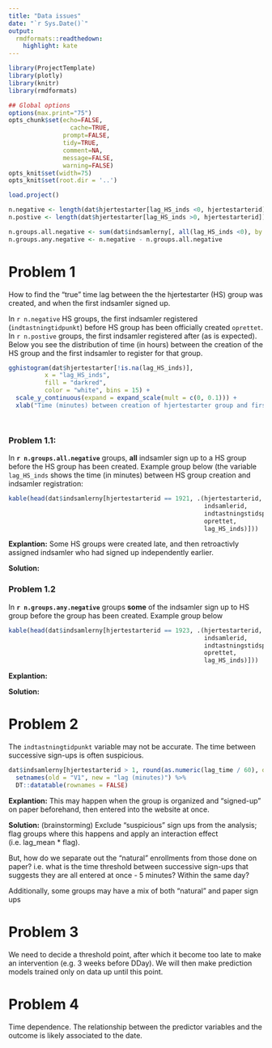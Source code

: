 ```yaml
---
title: "Data issues"
date: "`r Sys.Date()`"
output:
  rmdformats::readthedown:
    highlight: kate
---
```



```r
library(ProjectTemplate)
library(plotly)
library(knitr)
library(rmdformats)

## Global options
options(max.print="75")
opts_chunk$set(echo=FALSE,
	             cache=TRUE,
               prompt=FALSE,
               tidy=TRUE,
               comment=NA,
               message=FALSE,
               warning=FALSE)
opts_knit$set(width=75)
opts_knit$set(root.dir = '..')
```


```r

load.project()


```

```r
n.negative <- length(dat$hjertestarter[lag_HS_inds <0, hjertestarterid])
n.postive <- length(dat$hjertestarter[lag_HS_inds >0, hjertestarterid])

n.groups.all.negative <- sum(dat$indsamlerny[, all(lag_HS_inds <0), by = hjertestarterid][, V1], na.rm = TRUE)
n.groups.any.negative <- n.negative - n.groups.all.negative
```



# Problem 1
How to find the "true" time lag between the the hjertestarter (HS) group was created, and when the first indsamler signed up.  

In `r n.negative` HS groups,  the first indsamler registered (`indtastningtidpunkt`) before HS group has been officially created `oprettet`. In `r n.postive` groups, the first indsamler registered after (as is expected). Below you see the distribution of time (in hours) between the creation of the HS group and the first indsamler to register for that group.

```r
gghistogram(dat$hjertestarter[!is.na(lag_HS_inds)],
          x = "lag_HS_inds",
          fill = "darkred",
          color = "white", bins = 15) +
  scale_y_continuous(expand = expand_scale(mult = c(0, 0.1))) +
  xlab("Time (minutes) between creation of hjertestarter group and first registration of indsamler")




```





### Problem 1.1:
In **`r n.groups.all.negative`** groups, **all** indsamler sign up to a HS group before the HS group has been created. Example group below (the variable `lag_HS_inds` shows the time (in minutes) between HS group creation and indsamler registration:

```r
kable(head(dat$indsamlerny[hjertestarterid == 1921, .(hjertestarterid,
                                                      indsamlerid,
                                                      indtastningstidspunkt,
                                                      oprettet,
                                                      lag_HS_inds)]))


```

**Explantion:** Some HS groups were created late, and then retroactivly assigned indsamler who had signed up independently earlier.

**Solution:**

### Problem 1.2

In **`r n.groups.any.negative`** groups **some** of the indsamler sign up to HS group before the group has been created. Example group below

```r
kable(head(dat$indsamlerny[hjertestarterid == 1923, .(hjertestarterid,
                                                      indsamlerid,
                                                      indtastningstidspunkt,
                                                      oprettet,
                                                      lag_HS_inds)]))
```

**Explantion:** 

**Solution:**


# Problem 2
The `indtastningtidpunkt` variable may not be accurate. The time between successive sign-ups is often suspicious.

 



```r
dat$indsamlerny[hjertestarterid > 1, round(as.numeric(lag_time / 60), digits = 0), .(hjertestarterid, indsamlerid, indtastningstidspunkt)] %>% 
  setnames(old = "V1", new = "lag (minutes)") %>% 
  DT::datatable(rownames = FALSE)
```

**Explantion:**  This may happen when the group is organized and "signed-up" on paper beforehand, then entered into the website at once.

**Solution:** (brainstorming) Exclude "suspicious" sign ups from the analysis; flag groups where this happens and apply an interaction effect (i.e. lag_mean * flag).  

But, how do we separate out the "natural" enrollments from those done on paper? i.e. what is the time threshold between successive sign-ups that suggests they are all entered at once -  5 minutes? Within the same day?  

Additionally, some groups may have a mix of both "natural" and paper sign ups


# Problem 3
We need to decide a threshold point, after which it become too late to make an intervention (e.g. 3 weeks before DDay). We will then make prediction models trained only on data up until this point. 

# Problem 4
Time dependence. The relationship between the predictor variables and the outcome is likely associated to the date.


